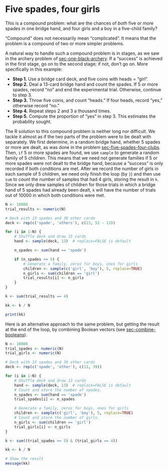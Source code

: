 # Five spades, four girls


This is a compound problem: what are the chances of *both* five or more
spades in one bridge hand, and four girls and a boy in a five-child
family?

“Compound” does not necessarily mean “complicated”. It means that the
problem is a compound of two or more simpler problems.

A natural way to handle such a compound problem is in stages, as we saw
in the archery problem of
<a href="#sec-one-black-archery" class="quarto-xref"><span
class="quarto-unresolved-ref">sec-one-black-archery</span></a>. If a
“success” is achieved in the first stage, go on to the second stage; if
not, don’t go on. More specifically in this example:

- **Step 1.** Use a bridge card deck, and five coins with heads =
  “girl”.
- **Step 2.** Deal a 13-card bridge hand and count the spades. If 5 or
  more spades, record “no” and end the experimental trial. Otherwise,
  continue to step 3.
- **Step 3.** Throw five coins, and count “heads.” If four heads, record
  “yes,” otherwise record “no.”
- **Step 4.** Repeat steps 2 and 3 a thousand times.
- **Step 5.** Compute the proportion of “yes” in step 3. This estimates
  the probability sought.

The R solution to this compound problem is neither long nor difficult.
We tackle it almost as if the two parts of the problem were to be dealt
with separately. We first determine, in a random bridge hand, whether 5
spades or more are dealt, as was done in the problem
<a href="#sec-five-spades-four-clubs" class="quarto-xref"><span
class="quarto-unresolved-ref">sec-five-spades-four-clubs</span></a>.
Then, `if` 5 or more spades are found, we use `sample` to generate a
random family of 5 children. This means that we need not generate
families if 5 or more spades were not dealt to the bridge hand, because
a “success” is only recorded if both conditions are met. After we record
the number of girls in each sample of 5 children, we need only finish
the loop (by `}`) and then use `sum` to count the number of samples that
had 4 girls, storing the result in `k`. Since we only drew samples of
children for those trials in which a bridge hand of 5 spades had already
been dealt, `k` will have the number of trials out of 10000 in which
both conditions were met.

```r
N <- 10000
trial_results <- numeric(N)

# Deck with 13 spades and 39 other cards
deck <- rep(c('spade', 'others'), c(13, 52 - 13))

for (i in 1:N) {
    # Shuffle deck and draw 13 cards
    hand <- sample(deck, 13)  # replace=FALSE is default

    n_spades <- sum(hand == 'spade')

    if (n_spades >= 5) {
        # Generate a family, zeros for boys, ones for girls
        children <- sample(c('girl', 'boy'), 5, replace=TRUE)
        n_girls <- sum(children == 'girl')
        trial_results[i] <- n_girls
    }
}

k <- sum(trial_results == 4)

kk <- k / N

print(kk)
```

Here is an alternative approach to the same problem, but getting the
result at the end of the loop, by combining Boolean vectors (see
<a href="#sec-combine-booleans" class="quarto-xref"><span
class="quarto-unresolved-ref">sec-combine-booleans</span></a>).

```r
N <- 10000
trial_spades <- numeric(N)
trial_girls <- numeric(N)

# Deck with 13 spades and 39 other cards
deck <- rep(c('spade', 'other'), c(13, 39))

for (i in 1:N) {
    # Shuffle deck and draw 13 cards
    hand <- sample(deck, 13)  # replace=FALSE is default
    # Count and store the number of spades.
    n_spades <- sum(hand == 'spade')
    trial_spades[i] <- n_spades

    # Generate a family, zeros for boys, ones for girls
    children <- sample(c('girl', 'boy'), 5, replace=TRUE)
    # Count and store the number of girls.
    n_girls <- sum(children == 'girl')
    trial_girls[i] <- n_girls
}

k <- sum((trial_spades >= 5) & (trial_girls == 4))

kk <- k / N

# Show the result
message(kk)
```
